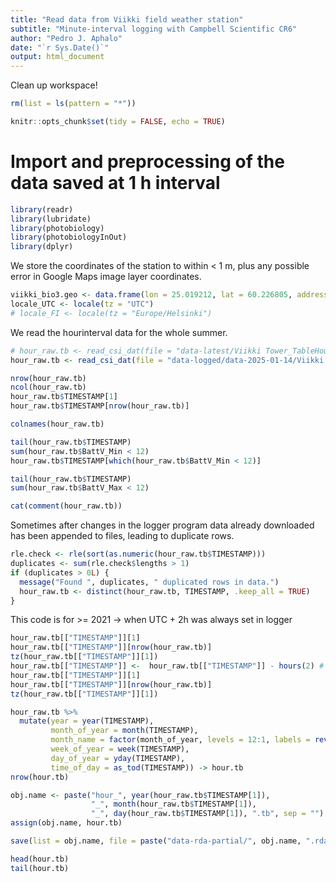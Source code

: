 ```yaml
---
title: "Read data from Viikki field weather station"
subtitle: "Minute-interval logging with Campbell Scientific CR6"
author: "Pedro J. Aphalo"
date: "`r Sys.Date()`"
output: html_document
---
```


Clean up workspace!

```r
rm(list = ls(pattern = "*"))
```

```r
knitr::opts_chunk$set(tidy = FALSE, echo = TRUE)
```

# Import and preprocessing of the data saved at 1 h interval

```r
library(readr)
library(lubridate)
library(photobiology)
library(photobiologyInOut)
library(dplyr)
```

We store the coordinates of the station to within < 1 m, plus any possible error in Google Maps image layer coordinates.

```r
viikki_bio3.geo <- data.frame(lon = 25.019212, lat = 60.226805, address = "BIO3, Viikki")
locale_UTC <- locale(tz = "UTC")
# locale_FI <- locale(tz = "Europe/Helsinki")
```

We read the hourinterval data for the whole summer.

```r
# hour_raw.tb <- read_csi_dat(file = "data-latest/Viikki Tower_TableHour.dat", locale = locale_UTC)
hour_raw.tb <- read_csi_dat(file = "data-logged/data-2025-01-14/Viikki Tower_TableHour.dat", locale = locale_UTC)

nrow(hour_raw.tb)
ncol(hour_raw.tb)
hour_raw.tb$TIMESTAMP[1]
hour_raw.tb$TIMESTAMP[nrow(hour_raw.tb)]
```

```r
colnames(hour_raw.tb)
```

```r
tail(hour_raw.tb$TIMESTAMP)
sum(hour_raw.tb$BattV_Min < 12)
hour_raw.tb$TIMESTAMP[which(hour_raw.tb$BattV_Min < 12)]
```

```r
tail(hour_raw.tb$TIMESTAMP)
sum(hour_raw.tb$BattV_Max < 12)
```

```r
cat(comment(hour_raw.tb))
```

Sometimes after changes in the logger program data already downloaded has been
appended to files, leading to duplicate rows.

```r
rle.check <- rle(sort(as.numeric(hour_raw.tb$TIMESTAMP)))
duplicates <- sum(rle.check$lengths > 1)
if (duplicates > 0L) {
  message("Found ", duplicates, " duplicated rows in data.")
  hour_raw.tb <- distinct(hour_raw.tb, TIMESTAMP, .keep_all = TRUE)
}
```

This code is for >= 2021 -> when UTC + 2h was always set in logger

```r
hour_raw.tb[["TIMESTAMP"]][1]
hour_raw.tb[["TIMESTAMP"]][nrow(hour_raw.tb)]
tz(hour_raw.tb[["TIMESTAMP"]][1])
hour_raw.tb[["TIMESTAMP"]] <-  hour_raw.tb[["TIMESTAMP"]] - hours(2) # UTC + 2 -> UTC 
hour_raw.tb[["TIMESTAMP"]][1]
hour_raw.tb[["TIMESTAMP"]][nrow(hour_raw.tb)]
tz(hour_raw.tb[["TIMESTAMP"]][1])
```

```r
hour_raw.tb %>%
  mutate(year = year(TIMESTAMP),
         month_of_year = month(TIMESTAMP),
         month_name = factor(month_of_year, levels = 12:1, labels = rev(month.name)),
         week_of_year = week(TIMESTAMP),
         day_of_year = yday(TIMESTAMP),
         time_of_day = as_tod(TIMESTAMP)) -> hour.tb
nrow(hour.tb)
```


```r
obj.name <- paste("hour_", year(hour_raw.tb$TIMESTAMP[1]),
                  "_", month(hour_raw.tb$TIMESTAMP[1]), 
                  "_", day(hour_raw.tb$TIMESTAMP[1]), ".tb", sep = "")
assign(obj.name, hour.tb)

save(list = obj.name, file = paste("data-rda-partial/", obj.name, ".rda", sep = ""))
```


```r
head(hour.tb)
tail(hour.tb)
```
